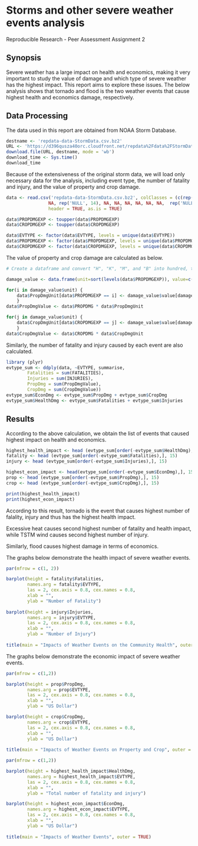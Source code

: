 # Storms and other severe weather events analysis
Reproducible Research - Peer Assessment Assignment 2

## Synopsis

Severe weather has a large impact on health and economics, making it very important to study the value of damage and which type of severe weather has the highest impact. This report aims to explore these issues. The below analysis shows that tornado and flood is the two weather events that cause highest health and economics damage, respectively. 

## Data Processing

The data used in this report are obtained from NOAA Storm Database.

```r
destname <- 'repdata-data-StormData.csv.bz2'
URL <- 'https://d396qusza40orc.cloudfront.net/repdata%2Fdata%2FStormData.csv.bz2'
download.file(URL, destname, mode = 'wb')
download_time <- Sys.time()
download_time
```

Because of the extensiveness of the original storm data, we will load only necessary data for the analysis, including event type, the number of fatality and injury, and the value of property and crop damage.  

```r
data <- read.csv('repdata-data-StormData.csv.bz2', colClasses = (c(rep('NULL', 7), 
                NA, rep('NULL', 14), NA, NA, NA, NA, NA, NA,  rep('NULL', 9))), 
                header = TRUE, as.is = TRUE)

data$PROPDMGEXP <- toupper(data$PROPDMGEXP)
data$CROPDMGEXP <- toupper(data$CROPDMGEXP)

data$EVTYPE <- factor(data$EVTYPE, levels = unique(data$EVTYPE))
data$PROPDMGEXP <- factor(data$PROPDMGEXP, levels = unique(data$PROPDMGEXP))
data$CROPDMGEXP <- factor(data$CROPDMGEXP, levels = unique(data$CROPDMGEXP))
```

The value of property and crop damage are calculated as below.

```r
# Create a dataframe and convert "H", "K", "M", and "B" into hundred, thousand, million, and billion, respectively. 

damage_value <- data.frame(unit=sort(levels(data$PROPDMGEXP)), value=c(rep(1,13), 1e+09, 1e+02, 1e+03, 1e+06))

for(i in damage_value$unit) {
    data$PropDmgUnit[data$PROPDMGEXP == i] <- damage_value$value[damage_value$unit == i]
    }
data$PropDmgValue <- data$PROPDMG * data$PropDmgUnit

for(j in damage_value$unit) {
    data$CropDmgUnit[data$CROPDMGEXP == j] <- damage_value$value[damage_value$unit == j]
    }
data$CropDmgValue <- data$CROPDMG * data$CropDmgUnit
```

Similarly, the number of fatality and injury caused by each event are also calculated.

```r
library (plyr)
evtype_sum <- ddply(data, ~EVTYPE, summarise, 
        Fatalities = sum(FATALITIES), 
        Injuries = sum(INJURIES), 
        PropDmg = sum(PropDmgValue), 
        CropDmg = sum(CropDmgValue))
evtype_sum$EconDmg <- evtype_sum$PropDmg + evtype_sum$CropDmg
evtype_sum$HealthDmg <- evtype_sum$Fatalities + evtype_sum$Injuries
```

## Results

According to the above calculation, we obtain the list of events that caused highest impact on health and economics.

```r
highest_health_impact <- head (evtype_sum[order(-evtype_sum$HealthDmg),], 15)
fatality <- head (evtype_sum[order(-evtype_sum$Fatalities),], 15)
injury <- head (evtype_sum[order(-evtype_sum$Injuries),], 15)

highest_econ_impact <- head(evtype_sum[order(-evtype_sum$EconDmg),], 15)
prop <- head (evtype_sum[order(-evtype_sum$PropDmg),], 15)
crop <- head (evtype_sum[order(-evtype_sum$CropDmg),], 15)

print(highest_health_impact)
print(highest_econ_impact)
```

According to this result, tornado is the event that causes highest number of falality, injury and thus has the highest health impact. 

Excessive heat causes second highest number of fatality and health impact, while TSTM wind causes second highest number of injury. 

Similarly, flood causes highest damage in terms of economics.

The graphs below demonstrate the health impact of severe weather events.

```r
par(mfrow = c(1, 2))

barplot(height = fatality$Fatalities,
        names.arg = fatality$EVTYPE,
        las = 2, cex.axis = 0.8, cex.names = 0.8, 
        xlab = "",
        ylab = "Number of Fatality")
        
barplot(height = injury$Injuries,
        names.arg = injury$EVTYPE,
        las = 2, cex.axis = 0.8, cex.names = 0.8, 
        xlab = "",
        ylab = "Number of Injury")
        
title(main = "Impacts of Weather Events on the Community Health", outer = TRUE)
```

The graphs below demonstrate the economic impact of severe weather events.

```r
par(mfrow = c(1,2))

barplot(height = prop$PropDmg,
        names.arg = prop$EVTYPE,
        las = 2, cex.axis = 0.8, cex.names = 0.8, 
        xlab = "",
        ylab = "US Dollar")

barplot(height = crop$CropDmg,
        names.arg = crop$EVTYPE,
        las = 2, cex.axis = 0.8, cex.names = 0.8, 
        xlab = "",
        ylab = "US Dollar")
        
title(main = "Impacts of Weather Events on Property and Crop", outer = TRUE)
```

```r
par(mfrow = c(1,2))

barplot(height = highest_health_impact$HealthDmg,
        names.arg = highest_health_impact$EVTYPE,
        las = 2, cex.axis = 0.8, cex.names = 0.8, 
        xlab = "",
        ylab = "Total number of fatality and injury")

barplot(height = highest_econ_impact$EconDmg,
        names.arg = highest_econ_impact$EVTYPE,
        las = 2, cex.axis = 0.8, cex.names = 0.8, 
        xlab = "",
        ylab = "US Dollar")
        
title(main = "Impacts of Weather Events", outer = TRUE)
```

